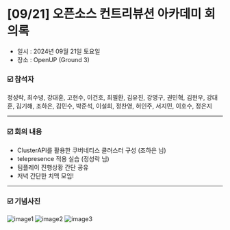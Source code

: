 # [09/21] 오픈소스 컨트리뷰션 아카데미 회의록

- 일시 : 2024년 09월 21일 토요일
- 장소 : OpenUP (Ground 3)

### ☑️ 참석자

정성락, 최수녕, 강대훈, 고현수, 이건호, 최필환, 김유진, 강명구, 권민혁, 김현우, 강대훈, 김기해, 조하은, 김민수, 박준석, 이설희, 정찬영, 허인주, 서지민, 이호수, 정은지

---

### ☑️ 회의 내용

- ClusterAPI를 활용한 쿠버네티스 클러스터 구성 (조하은 님)
- telepresence 적용 실습 (정성락 님)
- 팀플레이 진행상황 간단 공유
- 저녁 간단한 치맥 모임!

---

### ☑️ 기념사진

![image1](./images/240921_1.jpg)
![image2](./images/240921_2.jpg)
![image3](./images/240921_3.jpg)

